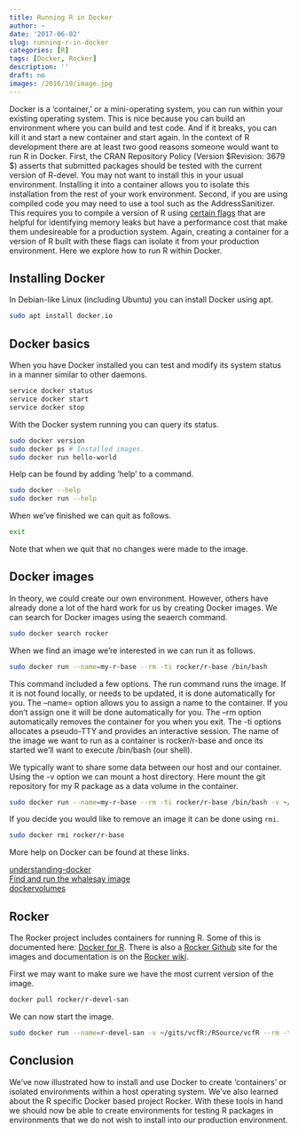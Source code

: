 ```yaml
---
title: Running R in Docker
author: ~
date: '2017-06-02'
slug: running-r-in-docker
categories: [R]
tags: [Docker, Rocker]
description: ''
draft: no
images: /2016/10/image.jpg
---
```



Docker is a 'container,' or a mini-operating system, you can run within your existing operating system.
This is nice because you can build an environment where you can build and test code.
And if it breaks, you can kill it and start a new container and start again.
In the context of R development there are at least two good reasons someone would want to run R in Docker.
First, the CRAN Repository Policy (Version $Revision: 3679 $) asserts that submitted packages should be tested with the current version of R-devel.
You may not want to install this in your usual environment.
Installing it into a container allows you to isolate this installation from the rest of your work environment.
Second, if you are using compiled code you may need to use a tool such as the AddressSanitizer.
This requires you to compile a version of R using [certain flags](https://cran.r-project.org/doc/manuals/r-release/R-exts.html#Using-Address-Sanitizer) that are helpful for identifying memory leaks but have a performance cost that make them undesireable for a production system.
Again, creating a container for a version of R built with these flags can isolate it from your production environment.
Here we explore how to run R within Docker.


## Installing Docker

In Debian-like Linux (including Ubuntu) you can install Docker using apt.


```bash
sudo apt install docker.io
```


## Docker basics


When you have Docker installed you can test and modify its system status in a manner similar to other daemons.


```bash
service docker status
service docker start
service docker stop
```


With the Docker system running you can query its status.


```bash
sudo docker version
sudo docker ps # Installed images.
sudo docker run hello-world
```


Help can be found by adding 'help' to a command.


```bash
sudo docker --help
sudo docker run --help
```


When we've finished we can quit as follows.


```bash
exit
```


Note that when we quit that no changes were made to the image.


## Docker images


In theory, we could create our own environment.
However, others have already done a lot of the hard work for us by creating Docker images.
We can search for Docker images using the seaerch command.


```bash
sudo docker search rocker
```


When we find an image we're interested in we can run it as follows.


```bash
sudo docker run --name=my-r-base --rm -ti rocker/r-base /bin/bash
```


This command included a few options. The run command runs the image. If it is not found locally, or needs to be updated, it is done automatically for you. The --name= option allows you to assign a name to the container. If you don't assign one it will be done automatically for you. The --rm option automatically removes the container for you when you exit. The -ti options allocates a pseudo-TTY and provides an interactive session. The name of the image we want to run as a container is rocker/r-base and once its started we'll want to execute /bin/bash (our shell).


We typically want to share some data between our host and our container. Using the -v option we can mount a host directory. Here mount the git repository for my R package as a data volume in the container.


```bash
sudo docker run --name=my-r-base --rm -ti rocker/r-base /bin/bash -v ~/gits/vcfR:/RSource/vcfR
```


If you decide you would like to remove an image it can be done using `rmi`.


```bash
sudo docker rmi rocker/r-base
```


More help on Docker can be found at these links.

[understanding-docker](https://docs.docker.com/engine/understanding-docker/)    
[Find and run the whalesay image](https://docs.docker.com/engine/getstarted/step_three/)    
[dockervolumes](https://docs.docker.com/engine/tutorials/dockervolumes/)  


## Rocker

The Rocker project includes containers for running R.
Some of this is documented here: [Docker for R](http://dirk.eddelbuettel.com/blog/2014/10/23/).
There is also a [Rocker Github](https://github.com/rocker-org/rocker) site for the images and documentation is on the [Rocker wiki](https://github.com/rocker-org/rocker/wiki).

First we may want to make sure we have the most current version of the image.



```bash
docker pull rocker/r-devel-san
```


We can now start the image.


```bash
sudo docker run --name=r-devel-san -v ~/gits/vcfR:/RSource/vcfR --rm -ti r-devel-san /bin/bash
```


## Conclusion


We've now illustrated how to install and use Docker to create 'containers' or isolated environments within a host operating system.
We've also learned about the R specific Docker based project Rocker.
With these tools in hand we should now be able to create environments for testing R packages in environments that we do not wish to install into our production environment.


